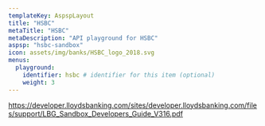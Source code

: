 ```yaml
---
templateKey: AspspLayout
title: "HSBC"
metaTitle: "HSBC"
metaDescription: "API playground for HSBC"
aspsp: "hsbc-sandbox"
icon: assets/img/banks/HSBC_logo_2018.svg
menus:
  playground: 
    identifier: hsbc # identifier for this item (optional)
    weight: 3
---
```




https://developer.lloydsbanking.com/sites/developer.lloydsbanking.com/files/support/LBG_Sandbox_Developers_Guide_V316.pdf

